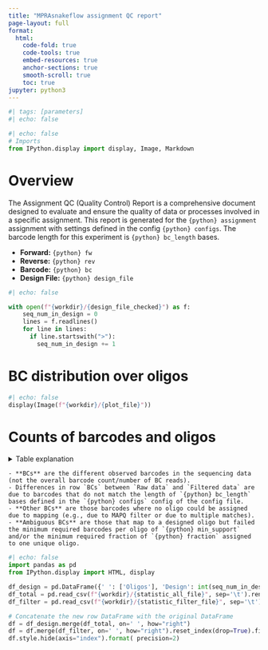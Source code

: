 ```yaml
---
title: "MPRAsnakeflow assignment QC report"
page-layout: full
format:
  html:
    code-fold: true
    code-tools: true
    embed-resources: true
    anchor-sections: true
    smooth-scroll: true
    toc: true
jupyter: python3
---
```



```python
#| tags: [parameters]
#| echo: false
```

```python
#| echo: false
# Imports
from IPython.display import display, Image, Markdown
```


# Overview
The Assignment QC (Quality Control) Report is a comprehensive document designed to evaluate and
ensure the quality of data or processes involved in a specific assignment. This report is generated
for the `{python} assignment` assignment with settings defined in the config `{python} configs`. The barcode length for this experiment is `{python} bc_length` bases.

- **Forward:** `{python} fw`
- **Reverse:** `{python} rev`
- **Barcode:** `{python} bc`
- **Design File:** `{python} design_file`


```python
#| echo: false

with open(f"{workdir}/{design_file_checked}") as f:
    seq_num_in_design = 0
    lines = f.readlines()
    for line in lines:
      if line.startswith(">"):
        seq_num_in_design += 1

```


# BC distribution over oligos
```python
#| echo: false
display(Image(f"{workdir}/{plot_file}"))
```


# Counts of barcodes and oligos

<details>
    <summary>Table explanation</details>

    - **BCs** are the different observed barcodes in the sequencing data (not the overall barcode count/number of BC reads).
    - Differences in row `BCs` between `Raw data` and `Filtered data` are due to barcodes that do not match the length of `{python} bc_length` bases defined in the `{python} configs` config of the config file.
    - **Other BCs** are those barcodes where no oligo could be assigned due to mapping (e.g., due to MAPQ filter or due to multiple matches).
    - **Ambiguous BCs** are those that map to a designed oligo but failed the minimum required barcodes per oligo of `{python} min_support` and/or the minimum required fraction of `{python} fraction` assigned to one unique oligo.
    
</details>

```python
#| echo: false
import pandas as pd
from IPython.display import HTML, display

df_design = pd.DataFrame({' ': ['Oligos'], 'Design': int(seq_num_in_design)})
df_total = pd.read_csv(f"{workdir}/{statistic_all_file}", sep='\t').rename(columns={'Unnamed: 0': ' ', 'Counts': 'Raw data'})
df_filter = pd.read_csv(f"{workdir}/{statistic_filter_file}", sep='\t').rename(columns={'Unnamed: 0': ' ', 'Counts': 'Filtered data'})

# Concatenate the new row DataFrame with the original DataFrame
df = df_design.merge(df_total, on=' ', how="right")
df = df.merge(df_filter, on=' ', how="right").reset_index(drop=True).fillna(0).astype({"Design": int, "Raw data": int, "Filtered data": int})
df.style.hide(axis="index").format( precision=2)
```
